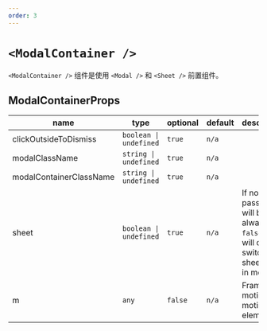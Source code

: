 ```yaml
---
order: 3
---
```


# `<ModalContainer />`

`<ModalContainer />` 组件是使用 `<Modal />` 和 `<Sheet />` 前置组件。

## ModalContainerProps

| name                    | type                   | optional | default | description                                                                             |
| ----------------------- | ---------------------- | -------- | ------- | --------------------------------------------------------------------------------------- |
| clickOutsideToDismiss   | `boolean \| undefined` | `true`   | `n/a`   |                                                                                         |
| modalClassName          | `string \| undefined`  | `true`   | `n/a`   |                                                                                         |
| modalContainerClassName | `string \| undefined`  | `true`   | `n/a`   |                                                                                         |
| sheet                   | `boolean \| undefined` | `true`   | `n/a`   | If not passed, it will be always `false`, so will can't switch to sheet mode in mobile. |
| m                       | `any`                  | `false`  | `n/a`   | Framer motion motion element.                                                           |
